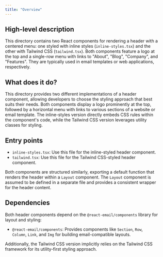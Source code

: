 ```yaml
---
title: "Overview"
---
```


## High-level description
This directory contains two React components for rendering a header with a centered menu: one styled with inline styles (`inline-styles.tsx`) and the other with Tailwind CSS (`tailwind.tsx`). Both components feature a logo at the top and a single-row menu with links to "About", "Blog", "Company", and "Features". They are typically used in email templates or web applications, respectively.

## What does it do?
This directory provides two different implementations of a header component, allowing developers to choose the styling approach that best suits their needs. Both components display a logo prominently at the top, followed by a horizontal menu with links to various sections of a website or email template. The inline-styles version directly embeds CSS rules within the component's code, while the Tailwind CSS version leverages utility classes for styling.

## Entry points
- `inline-styles.tsx`: Use this file for the inline-styled header component.
- `tailwind.tsx`: Use this file for the Tailwind CSS-styled header component.

Both components are structured similarly, exporting a default function that renders the header within a `Layout` component. The `Layout` component is assumed to be defined in a separate file and provides a consistent wrapper for the header content.

## Dependencies
Both header components depend on the `@react-email/components` library for layout and styling:

- `@react-email/components`: Provides components like `Section`, `Row`, `Column`, `Link`, and `Img` for building email-compatible layouts.

Additionally, the Tailwind CSS version implicitly relies on the Tailwind CSS framework for its utility-first styling approach.
